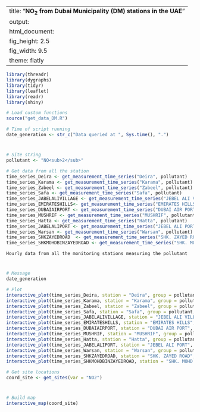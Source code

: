 
---
title: "**NO<sub>2</sub> from Dubai Municipality (DM) stations in the UAE**"
output:
  html_document:
    fig_height: 2.5
    fig_width: 9.5
    theme: flatly
---

```{r set_up, message = FALSE, echo = FALSE, warning = FALSE}
library(threadr)
library(dygraphs)
library(tidyr)
library(leaflet)
library(readr)
library(shiny)

# Load custom functions
source("get_data_DM.R")

# Time of script running
date_generation <- str_c("Data queried at ", Sys.time(), ".")
```
# 

## 
```{r import_data, message = FALSE, echo = FALSE, results = "hide", cache = TRUE}

# Site string
pollutant <- "NO<sub>2</sub>"

# Get data from all the station
time_series_Deira <- get_measurement_time_series("Deira", pollutant)
time_series_Karama <- get_measurement_time_series("Karama", pollutant)
time_series_Zabeel <- get_measurement_time_series("Zabeel", pollutant)
time_series_Safa <- get_measurement_time_series("Safa", pollutant)
time_series_JABELALIVILLAGE <- get_measurement_time_series("JEBEL ALI VILLAGE", pollutant)
time_series_EMIRATESHILLS<- get_measurement_time_series("EMIRATES HILLS", pollutant)
time_series_DUBAIAIRPORT <- get_measurement_time_series("DUBAI AIR PORT", pollutant)
time_series_MUSHRIF <- get_measurement_time_series("MUSHRIF", pollutant)
time_series_Hatta <- get_measurement_time_series("Hatta", pollutant)
time_series_JABELALIPORT <- get_measurement_time_series("JEBEL ALI PORT", pollutant)
time_series_Warsan <- get_measurement_time_series("Warsan", pollutant)
time_series_SHKZAYEDROAD  <- get_measurement_time_series("SHK. ZAYED ROAD", pollutant)
time_series_SHKMOHDBINZAYEDROAD <- get_measurement_time_series("SHK. MOHD. BIN ZAYED ROAD", pollutant)

```

 `Hourly data from all the monitoring stations measuring the pollutant`
 
# 

## 

```{r plot_NCMS_NO2, echo = FALSE, cache = TRUE}
# Message
date_generation

# Plot
interactive_plot(time_series_Deira, station = "Deira", group = pollutant, pollu= "NO2")
interactive_plot(time_series_Karama, station = "Karama", group = pollutant, pollu= "NO2")
interactive_plot(time_series_Zabeel, station = "Zabeel", group = pollutant, pollu= "NO2")
interactive_plot(time_series_Safa, station = "Safa", group = pollutant, pollu= "NO2")
interactive_plot(time_series_JABELALIVILLAGE, station = "JEBEL ALI VILLAGE", group = pollutant, pollu= "NO2")
interactive_plot(time_series_EMIRATESHILLS, station = "EMIRATES HILLS", group = pollutant, pollu= "NO2")
interactive_plot(time_series_DUBAIAIRPORT, station = "DUBAI AIR PORT", group = pollutant, pollu= "NO2")
interactive_plot(time_series_MUSHRIF, station = "MUSHRIF", group = pollutant, pollu= "NO2")
interactive_plot(time_series_Hatta, station = "Hatta", group = pollutant, pollu= "NO2")
interactive_plot(time_series_JABELALIPORT, station = "JEBEL ALI PORT", group = pollutant, pollu= "NO2")
interactive_plot(time_series_Warsan, station = "Warsan", group = pollutant, pollu= "NO2")
interactive_plot(time_series_SHKZAYEDROAD, station = "SHK. ZAYED ROAD", group = pollutant, pollu= "NO2")
interactive_plot(time_series_SHKMOHDBINZAYEDROAD, station = "SHK. MOHD. BIN ZAYED ROAD", group = pollutant, pollu= "NO2")

```


```{r import_data_for_map, message = FALSE, echo = FALSE, results = "hide", cache = TRUE}
# Get site locations
coord_site <- get_sites(var = "NO2")

```
#
 
##

```{r map, fig.height = 8, echo = FALSE, message = FALSE, cache = TRUE}
# Build map
interactive_map(coord_site)
```

 
 